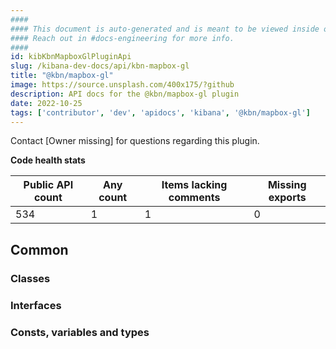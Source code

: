 ```yaml
---
####
#### This document is auto-generated and is meant to be viewed inside our experimental, new docs system.
#### Reach out in #docs-engineering for more info.
####
id: kibKbnMapboxGlPluginApi
slug: /kibana-dev-docs/api/kbn-mapbox-gl
title: "@kbn/mapbox-gl"
image: https://source.unsplash.com/400x175/?github
description: API docs for the @kbn/mapbox-gl plugin
date: 2022-10-25
tags: ['contributor', 'dev', 'apidocs', 'kibana', '@kbn/mapbox-gl']
---
```




Contact [Owner missing] for questions regarding this plugin.

**Code health stats**

| Public API count  | Any count | Items lacking comments | Missing exports |
|-------------------|-----------|------------------------|-----------------|
| 534 | 1 | 1 | 0 |

## Common

### Classes
<DocDefinitionList data={kbnMapboxGlObj.common.classes}/>

### Interfaces
<DocDefinitionList data={kbnMapboxGlObj.common.interfaces}/>

### Consts, variables and types
<DocDefinitionList data={kbnMapboxGlObj.common.misc}/>


